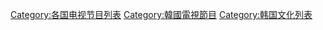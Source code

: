 [[Category:各国电视节目列表|Category:各国电视节目列表]]
[[Category:韓國電視節目|Category:韓國電視節目]]
[[Category:韩国文化列表|Category:韩国文化列表]]